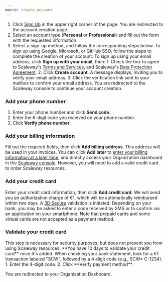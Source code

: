 ```yaml
---
macro: create-account
---
```

1. Click [Sign Up](https://account.scaleway.com/register) in the upper right corner of the page. You are redirected to the account creation page.
3. Select an account type (**Personal** or **Professional**) and fill out the form with the requested information.
4. Select a sign-up method, and follow the corresponding steps below.
    <Tabs id="create-account">
      <TabsTab label="SSO">
      To sign up using Google, Microsoft, or GitHub SSO, follow the steps to complete the creation of your account.
      </TabsTab>
      <TabsTab label="Email address">
      To sign up using your email address, click **Sign up with your email**, then:
          1. Check the box to agree to Scaleway's [Terms and Services](https://www.scaleway.com/en/contracts/), and Scaleway's [Data Protection Agreement](https://www.scaleway.com/en/contracts/).
          2. Click **Create account**. A message displays, inviting you to verify your email address.
          3. Click the verification link sent to your mailbox to confirm your email address. You are redirected to the Scaleway console to continue your account creation. 
      </TabsTab>
    </Tabs>

### Add your phone number

1. Enter your phone number and click **Send code**. 
2. Enter the 6-digit code you received on your phone number. 
3. Click **Verify phone number**. 

### Add your billing information
Fill out the required fields, then click **Add billing address**. This address will be used in your invoices. 
    <Message type="note">
      You can click **Add later** to [enter your billing information at a later time](/billing/how-to/add-payment-method/), and directly access your Organization dashboard in the [Scaleway console](https://console.scaleway.com/organization). However, you will need to add a valid credit card to order Scaleway resources. 
    </Message>

### Add your credit card
Enter your credit card information, then click **Add credit card**. We will send you an authorization charge of €1, which will be automatically reimbursed within two days. A [3D Secure](https://en.wikipedia.org/wiki/3-D_Secure) validation is initiated. Depending on your bank, you may be asked to enter a code received by SMS or to confirm via an application on your smartphone.
Note that prepaid cards and some virtual cards are not accepted as a payment method.

### Validate your credit card
<Message type="note">
  This step is necessary for security purposes, but does not prevent you from using Scaleway resources. **You have 10 days to validate your credit card** once it's added. 
</Message>
When checking your bank statement, look for a €1 transaction labeled "SCW", followed by a 4-digit code (e.g., SCW* C-1234).
1. Enter the 4-digit code.
2. Click **Verify payment method**. 
 

You are redirected to your Organization Dashboard. 